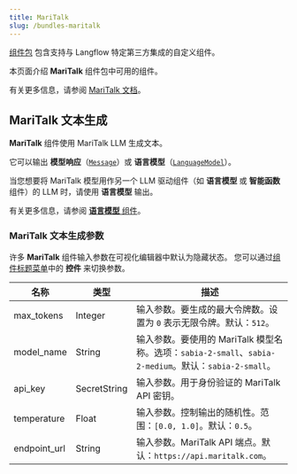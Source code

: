 ```yaml
---
title: MariTalk
slug: /bundles-maritalk
---
```



[组件包](/components-bundle-components) 包含支持与 Langflow 特定第三方集成的自定义组件。

本页面介绍 **MariTalk** 组件包中可用的组件。

有关更多信息，请参阅 [MariTalk 文档](https://www.maritalk.com/)。

## MariTalk 文本生成

**MariTalk** 组件使用 MariTalk LLM 生成文本。

它可以输出 **模型响应**（[`Message`](/data-types#message)）或 **语言模型**（[`LanguageModel`](/data-types#languagemodel)）。

当您想要将 MariTalk 模型用作另一个 LLM 驱动组件（如 **语言模型** 或 **智能函数** 组件）的 LLM 时，请使用 **语言模型** 输出。

有关更多信息，请参阅 [**语言模型** 组件](/components-models)。

### MariTalk 文本生成参数

许多 **MariTalk** 组件输入参数在可视化编辑器中默认为隐藏状态。
您可以通过[组件标题菜单](/concepts-components#component-menus)中的 <Icon name="SlidersHorizontal" aria-hidden="true"/> **控件** 来切换参数。

| 名称 | 类型 | 描述 |
|------|------|-------------|
| max_tokens | Integer | 输入参数。要生成的最大令牌数。设置为 `0` 表示无限令牌。默认：`512`。 |
| model_name | String | 输入参数。要使用的 MariTalk 模型名称。选项：`sabia-2-small`、`sabia-2-medium`。默认：`sabia-2-small`。 |
| api_key | SecretString | 输入参数。用于身份验证的 MariTalk API 密钥。 |
| temperature | Float | 输入参数。控制输出的随机性。范围：`[0.0, 1.0]`。默认：`0.5`。 |
| endpoint_url | String | 输入参数。MariTalk API 端点。默认：`https://api.maritalk.com`。 |